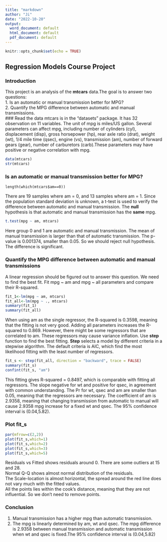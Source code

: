 ```yaml
---
title: "markdown"
author: "Ji"
date: "2022-10-20"
output:
  word_document: default
  html_document: default
  pdf_document: default
---
```


```r
knitr::opts_chunk$set(echo = TRUE)
```

## Regression Models Course Project
### Introduction   
This project is an analysis of the **mtcars** data.The goal is to answer two questions:      
1. Is an automatic or manual transmission better for MPG?      
2. Quantify the MPG difference between automatic and manual transmissions.   
### Read the data
mtcars is in the "datasets" package. It has 32 observation on 11 variables. The unit of mpg is miles/US gallon. Several parameters can affect mpg, including number of cylinders (cyl), displacement (disp),
gross horsepower (hp), rear axle ratio (drat), weight (wt), 1/4 mile time (qsec), engine (vs), transmission (am), number of forward gears (gear), number of carburetors (carb).These parameters may have positive or negative correlation with mpg.
```r
data(mtcars)
str(mtcars)
```
### Is an automatic or manual transmission better for MPG? 
```{}
length(which(mtcars$am==0))
```
There are 19 samples where am = 0, and 13 samples where am = 1. Since the population standard deviation is unknown, a t-test is used to verify the difference between automatic and manual transmission. The **null** hypothesis is that automatic and manual transmission has the **same** mpg.

```r
t.test(mpg ~ am, mtcars)
```
Here group 0 and 1 are automatic and manual transmission. The mean of manual transmission is larger than that of automatic transmission. The p-value is 0.001374, smaller than 0.05. So we should reject null hypothesis. The difference is significant.

### Quantify the MPG difference between automatic and manual transmissions
A linear regression should be figured out to answer this question. We need to find the best fit. Fit mpg ~ am and mpg ~ all parameters and compare their R-squared.
```r
fit_1<-lm(mpg ~ am, mtcars)
fit_all<-lm(mpg ~ ., mtcars)
summary(fit_1)
summary(fit_all)
```
When using am as the single regressor, the R-squared is 0.3598, meaning that the fitting is not very good. Adding all parameters increases the R-squared to 0.869. However, there might be some regressors that are correlated to am. These regressors may cause variance inflation.
Use **step** function to find the best fitting. **Step** selects a model by different criteria in a stepwise algorithm. The default criteria is AIC, which find the most likelihood fitting with the least number of regressors.
```r
fit_s <- step(fit_all, direction = "backward", trace = FALSE)
summary(fit_s)
confint(fit_s, "am")
```
This fitting gives R-squared = 0.8497, which is comparable with fitting all regressors. The slope negative for wt and positive for qsec, in agreement with common understanding. The Pr for wt, qsec and am are smaller than 0.05, meaning that the regressors are necessary. The coefficient of am is 2.9358, meaning that changing transmission from automatic to manual will cause 2.9358 mpg increase for a fixed wt and qsec. The 95% confidence interval is (0.04,5.82).

### Plot fit_s
```r
par(mfrow=c(2,2))
plot(fit_s,which=1)
plot(fit_s,which=2)
plot(fit_s,which=3)
plot(fit_s,which=5)
```
Residuals vs Fitted shows residuals around 0. There are some outliers at 15 and 28.    
Normal Q-Q shows almost normal distribution of the residuals.    
The Scale-location is almost horizontal, the spread around the red line does not vary much with the fitted values.    
All the points lies within the cook's distance, meaning that they are not influential. So we don't need to remove points.    


### Conclusion    
1. Manual transmission has a higher mpg than automatic transmission.    
2. The mpg is linearly determined by am, wt and qsec. The mpg difference is 2.9358 between manual transmission and automatic transmission when wt and qsec is fixed.The 95% confidence interval is (0.04,5.82)     

